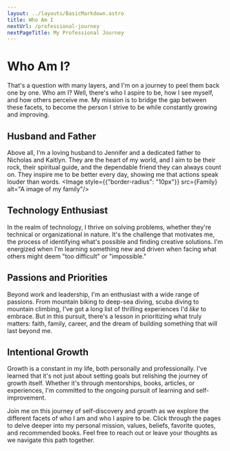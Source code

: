 ```yaml
---
layout: ../layouts/BasicMarkdown.astro
title: Who Am I
nextUrl: /professional-journey
nextPageTitle: My Professional Journey
---
```



# Who Am I?
That's a question with many layers, and I'm on a journey to peel them back one by one. Who am I? Well, there's who I aspire to be, how I see myself, and how others perceive me. My mission is to bridge the gap between these facets, to become the person I strive to be while constantly growing and improving.

## Husband and Father
Above all, I'm a loving husband to Jennifer and a dedicated father to Nicholas and Kaitlyn. They are the heart of my world, and I aim to be their rock, their spiritual guide, and the dependable friend they can always count on. They inspire me to be better every day, showing me that actions speak louder than words.
<Image style={{"border-radius": "10px"}} src={Family} alt="A image of my family"/>

## Technology Enthusiast 
In the realm of technology, I thrive on solving problems, whether they're technical or organizational in nature. It's the challenge that motivates me, the process of identifying what's possible and finding creative solutions. I'm energized when I'm learning something new and driven when facing what others might deem "too difficult" or "impossible."

## Passions and Priorities
Beyond work and leadership, I'm an enthusiast with a wide range of passions. From mountain biking to deep-sea diving, scuba diving to mountain climbing, I've got a long list of thrilling experiences I'd _like_ to embrace. But in this pursuit, there's a lesson in prioritizing what truly matters: faith, family, career, and the dream of building something that will last beyond me.

## Intentional Growth
Growth is a constant in my life, both personally and professionally. I've learned that it's not just about setting goals but relishing the journey of growth itself. Whether it's through mentorships, books, articles, or experiences, I'm committed to the ongoing pursuit of learning and self-improvement.

Join me on this journey of self-discovery and growth as we explore the different facets of who I am and who I aspire to be. Click through the pages to delve deeper into my personal mission, values, beliefs, favorite quotes, and recommended books. Feel free to reach out or leave your thoughts as we navigate this path together.